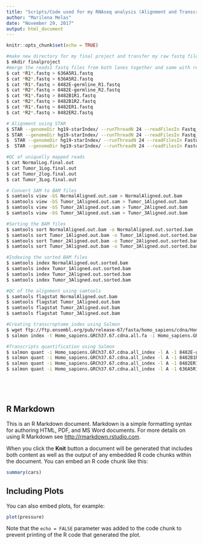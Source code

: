 ```yaml
---
title: "Scripts/Code used for my RNAseq analysis (Alignment and Transcript quantification)"
author: "Marilena Melas"
date: "November 29, 2017"
output: html_document
---
```


```r
knitr::opts_chunk$set(echo = TRUE)
```

```bash
#make new directory for my final project and transfer my raw fastq files.
$ mkdir finalproject
#merge the reads1 fastq files from both lanes together and same with reads2 fastq files
$ cat *R1*.fastq > 636A5R1.fastq
$ cat *R2*.fastq > 636A5R2.fastq
$ cat *R1*.fastq > 8482E-germline_R1.fastq
$ cat *R2*.fastq > 8482E-germline_R2.fastq
$ cat *R1*.fastq > 8482B1R1.fastq
$ cat *R2*.fastq > 8482B1R2.fastq
$ cat *R1*.fastq > 8482ER1.fastq
$ cat *R2*.fastq > 8482ER2.fastq

# Alignment using STAR
$ STAR --genomeDir hg19-starIndex/ --runThreadN 24 --readFilesIn Fastq_tumor_1/636A5R1.fastq Fastq_tumor_1/636A5R2.fastq --outFileNamePrefix Tumor_1
$ STAR --genomeDir hg19-starIndex/ --runThreadN 24 --readFilesIn Fastq_tumor_2/8482B1R1.fastq Fastq_tumor_2/8482B1R2.fastq --outFileNamePrefix Tumor_2
$  STAR --genomeDir hg19-starIndex/ --runThreadN 24 --readFilesIn Fastq_tumor_3/8482ER1.fastq Fastq_tumor_3/8482ER2.fastq --outFileNamePrefix Tumor_3
$  STAR --genomeDir hg19-starIndex/ --runThreadN 24 --readFilesIn Fastq_normal/8482E-germline_R1.fastq Fastq_normal/8482E-germline_R2.fastq --outFileNamePrefix Normal

#QC of uniquelly mapped reads 
$ cat NormalLog.final.out
$ cat Tumor_1Log.final.out
$ cat Tumor_2log.final.out
$ cat Tumor_3Log.final.out

# Convert SAM to BAM files
$ samtools view -bS NormalAligned.out.sam > NormalAligned.out.bam
$ samtools view -bS Tumor_1Aligned.out.sam > Tumor_1Aligned.out.bam
$ samtools view -bS Tumor_2Aligned.out.sam > Tumor_2Aligned.out.bam
$ samtools view -bS Tumor_3Aligned.out.sam > Tumor_3Aligned.out.bam

#Sorting the BAM files
$ samtools sort NormalAligned.out.bam -o NormalAligned.out.sorted.bam
$ samtools sort Tumor_1Aligned.out.bam -o Tumor_1Aligned.out.sorted.bam
$ samtools sort Tumor_2Aligned.out.bam -o Tumor_2Aligned.out.sorted.bam
$ samtools sort Tumor_3Aligned.out.bam -o Tumor_3Aligned.out.sorted.bam

#Indexing the sorted BAM files
$ samtools index NormalAligned.out.sorted.bam
$ samtools index Tumor_1Aligned.out.sorted.bam
$ samtools index Tumor_2Aligned.out.sorted.bam
$ samtools index Tumor_3Aligned.out.sorted.bam

#QC of the alignment using samtools 
$ samtools flagstat NormalAligned.out.bam
$ samtools flagstat Tumor_1Aligned.out.bam
$ samtools flagstat Tumor_2Aligned.out.bam
$ samtools flagstat Tumor_3Aligned.out.bam

#Creating transcroptome_index using Salmon
$ wget ftp://ftp.ensembl.org/pub/release-67/fasta/homo_sapiens/cdna/Homo_sapiens.GRCh37.67.cdna.all.fa.gz
$ salmon index -t Homo_sapiens.GRCh37.67.cdna.all.fa -i Homo_sapiens.GRCh37.67.cdna.all_index

#Transcripts quantification using Salmon
$ salmon quant -i Homo_sapiens.GRCh37.67.cdna.all_index -l A -1 8482E-germline_R1.fastq -2 8482E-germline_R2.fastq -p 8 -o quants
$ salmon quant -i Homo_sapiens.GRCh37.67.cdna.all_index -l A -1 8482B1R1.fastq -2 8482B1R2.fastq -p 8 -o quants
$ salmon quant -i Homo_sapiens.GRCh37.67.cdna.all_index -l A -1 8482ER1.fastq -2 8482ER2.fastq -p 8 -o quants
$ salmon quant -i Homo_sapiens.GRCh37.67.cdna.all_index -l A -1 636A5R1.fastq -2 636A5R2.fastq -p 8 -o quants






```




## R Markdown

This is an R Markdown document. Markdown is a simple formatting syntax for authoring HTML, PDF, and MS Word documents. For more details on using R Markdown see <http://rmarkdown.rstudio.com>.

When you click the **Knit** button a document will be generated that includes both content as well as the output of any embedded R code chunks within the document. You can embed an R code chunk like this:

```r
summary(cars)
```

## Including Plots

You can also embed plots, for example:

```r
plot(pressure)
```

Note that the `echo = FALSE` parameter was added to the code chunk to prevent printing of the R code that generated the plot.
